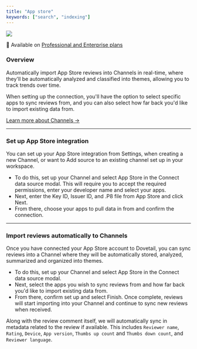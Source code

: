```yaml
---
title: "App store"
keywords: ["search", "indexing"]
---
```


![](/integrations/app-store/hero.png)

<Info>👤 Available on [Professional and Enterprise plans](https://dovetail.com/pricing/)</Info>

### Overview

Automatically import App Store reviews into Channels in real-time, where they'll be automatically analyzed and classified into themes, allowing you to track trends over time.

When setting up the connection, you'll have the option to select specific apps to sync reviews from, and you can also select how far back you'd like to import existing data from.

[Learn more about Channels →](https://dovetail.com/help/channels/)

---

### Set up App Store integration

You can set up your App Store integration from Settings, when creating a new Channel, or want to Add source to an existing channel set up in your workspace.
- To do this, set up your Channel and select App Store in the Connect data source modal. This will require you to accept the required permissions, enter your developer name and select your apps.
- Next, enter the Key ID, Issuer ID, and .P8 file from App Store and click Next.
- From there, choose your apps to pull data in from and confirm the connection. 

---

### Import reviews automatically to Channels

Once you have connected your App Store account to Dovetail, you can sync reviews into a Channel where they will be automatically stored, analyzed, summarized and organized into themes.
- To do this, set up your Channel and select App Store in the Connect data source modal.
- Next, select the apps you wish to sync reviews from and how far back you'd like to import existing data from.
- From there, confirm set up and select Finish. Once complete, reviews will start importing into your Channel and continue to sync new reviews when received.

Along with the review comment itself, we will automatically sync in metadata related to the review if available. This includes `Reviewer name`, `Rating`, `Device`, `App version`, `Thumbs up count` and `Thumbs down count`, and `Reviewer language`.